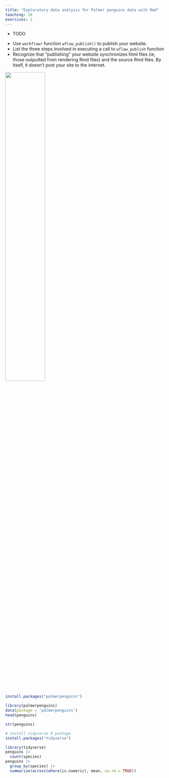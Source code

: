 ```yaml
---
title: "Exploratory data analysis for Palmer penguins data with Rmd"
teaching: 10
exercises: 2
---
```


:::::::::::::::::::::::::::::::::::::: questions 


- TODO

::::::::::::::::::::::::::::::::::::::::::::::::

::::::::::::::::::::::::::::::::::::: objectives

- Use `workflowr` function `wflow_publish()` to publish your website.  
- List the three steps involved in executing a call to `wflow_publish` function  
- Recognize that "publishing" your website synchronizes html files (ie, those outputted from rendering Rmd files) and the source Rmd files. By itself, it doesn't post your site to the internet.       


::::::::::::::::::::::::::::::::::::::::::::::::

![](https://github.com/allisonhorst/palmerpenguins/blob/c19a904462482430170bfe2c718775ddb7dbb885/man/figures/lter_penguins.png){width=50%}



```r
install.packages("palmerpenguins")
```

```r
library(palmerpenguins)
data(package = 'palmerpenguins')
head(penguins)
```

```r
str(penguins)
```

```r
# install tidyverse R package
install.packages("tidyverse")
```


```r
library(tidyverse)
penguins |> 
  count(species)
penguins |> 
  group_by(species) |> 
  summarize(across(where(is.numeric), mean, na.rm = TRUE))
```


